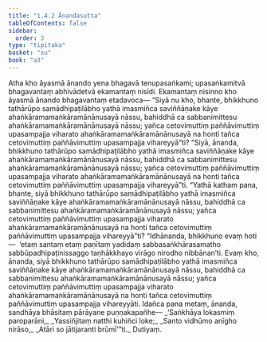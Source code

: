 ```yaml
---
title: "1.4.2 Ānandasutta"
tableOfContents: false
sidebar:
  order: 3
type: "tipitaka"
basket: "su"
book: "a3"
---
```



<DynamicBreadcrumb />

<Division number="32" book="a3">

<Paragraph number="171" book="a3">
Atha kho āyasmā ānando yena bhagavā tenupasaṅkami; upasaṅkamitvā bhagavantaṃ abhivādetvā ekamantaṃ nisīdi. Ekamantaṃ nisinno kho āyasmā ānando bhagavantaṃ etadavoca—
</Paragraph>

<Paragraph number="172" book="a3">
“Siyā nu kho, bhante, bhikkhuno tathārūpo samādhipaṭilābho yathā imasmiñca saviññāṇake kāye ahaṅkāramamaṅkāramānānusayā nāssu, bahiddhā ca sabbanimittesu ahaṅkāramamaṅkāramānānusayā nāssu; yañca cetovimuttiṃ paññāvimuttiṃ upasampajja viharato ahaṅkāramamaṅkāramānānusayā na honti tañca cetovimuttiṃ paññāvimuttiṃ upasampajja vihareyyā”ti? “Siyā, ānanda, bhikkhuno tathārūpo samādhipaṭilābho yathā imasmiñca saviññāṇake kāye ahaṅkāramamaṅkāramānānusayā nāssu, bahiddhā ca sabbanimittesu ahaṅkāramamaṅkāramānānusayā nāssu; yañca cetovimuttiṃ paññāvimuttiṃ upasampajja viharato ahaṅkāramamaṅkāramānānusayā na honti tañca cetovimuttiṃ paññāvimuttiṃ upasampajja vihareyyā”ti.
</Paragraph>

<Paragraph number="173" book="a3">
“Yathā kathaṃ pana, bhante, siyā bhikkhuno tathārūpo samādhipaṭilābho yathā imasmiñca saviññāṇake kāye ahaṅkāramamaṅkāramānānusayā nāssu, bahiddhā ca sabbanimittesu ahaṅkāramamaṅkāramānānusayā nāssu; yañca cetovimuttiṃ paññāvimuttiṃ upasampajja viharato ahaṅkāramamaṅkāramānānusayā na honti tañca cetovimuttiṃ paññāvimuttiṃ upasampajja vihareyyā”ti?
</Paragraph>

<Paragraph number="174" book="a3">
“Idhānanda, bhikkhuno evaṃ hoti—  ‘etaṃ santaṃ etaṃ paṇītaṃ yadidaṃ sabbasaṅkhārasamatho sabbūpadhipaṭinissaggo taṇhākkhayo virāgo nirodho nibbānan’ti. Evaṃ kho, ānanda, siyā bhikkhuno tathārūpo samādhipaṭilābho yathā imasmiñca saviññāṇake kāye ahaṅkāramamaṅkāramānānusayā nāssu, bahiddhā ca sabbanimittesu ahaṅkāramamaṅkāramānānusayā nāssu; yañca cetovimuttiṃ paññāvimuttiṃ upasampajja viharato ahaṅkāramamaṅkāramānānusayā na honti tañca cetovimuttiṃ paññāvimuttiṃ upasampajja vihareyyāti.
</Paragraph>

<Paragraph number="175" book="a3">
Idañca pana metaṃ, ānanda, sandhāya bhāsitaṃ pārāyane puṇṇakapañhe—
</Paragraph>

<Paragraph number="176" type="verses" book="a3">
_‘Saṅkhāya lokasmiṃ paroparāni,_  
_Yassiñjitaṃ natthi kuhiñci loke;_  
_Santo vidhūmo anīgho nirāso,_  
_Atāri so jātijaranti brūmī’”ti._  


</Paragraph>
</Division>

<Paragraph number="177" type="center" book="a3">
Dutiyaṃ.
</Paragraph>
